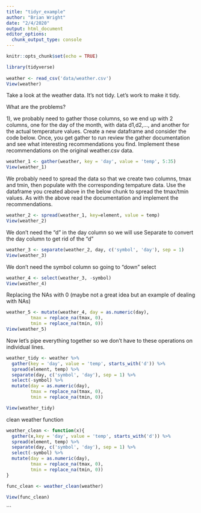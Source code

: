 ```yaml
---
title: "tidyr_example"
author: "Brian Wright"
date: "2/4/2020"
output: html_document
editor_options: 
  chunk_output_type: console
---
```


```r
knitr::opts_chunk$set(echo = TRUE)
```



```r
library(tidyverse)
 
weather <- read_csv('data/weather.csv')
View(weather)
```

Take a look at the weather data. It’s not tidy. Let’s work to make it tidy.

What are the problems?

1), we probably need to gather those columns, so we end up with 2 columns, one for the day of the month, with data d1,d2,…, and another for the actual temperature values. Create a new dataframe and consider the code below. Once, you get gather to run review the gather documentation and see what interesting recommendations you find. Implement these recommendations on the original weather.csv data. 
```r

weather_1 <- gather(weather, key = 'day', value = 'temp', 5:35)
View(weather_1)

```

We probably need to spread the data so that we create two columns, tmax and tmin, then populate with the corresponding tempature data. Use the dataframe you created above in the below chunk to spread the tmax/tmin values. As with the above read the documentation and implement the recommendations. 

```r

weather_2 <- spread(weather_1, key=element, value = temp)
View(weather_2)


```


We don't need the "d" in the day column so we will use Separate to convert the day column to get rid of the "d"
```r

weather_3 <- separate(weather_2, day, c('symbol', 'day'), sep = 1)
View(weather_3)


```

We don't need the symbol column so going to "down" select
```r
weather_4 <- select(weather_3, -symbol)
View(weather_4)

```

Replacing the NAs with 0 (maybe not a great idea but an example of dealing with NAs)

```r

weather_5 <- mutate(weather_4, day = as.numeric(day),
         tmax = replace_na(tmax, 0), 
         tmin = replace_na(tmin, 0))
View(weather_5)

```

Now let's pipe everything together so we don't have to these operations on individual lines. 

```r
weather_tidy <- weather %>% 
  gather(key = 'day', value = 'temp', starts_with('d')) %>% 
  spread(element, temp) %>% 
  separate(day, c('symbol', 'day'), sep = 1) %>% 
  select(-symbol) %>% 
  mutate(day = as.numeric(day),
         tmax = replace_na(tmax, 0), 
         tmin = replace_na(tmin, 0))

View(weather_tidy)
```


clean weather function
```r
weather_clean <- function(x){
  gather(x,key = 'day', value = 'temp', starts_with('d')) %>% 
  spread(element, temp) %>% 
  separate(day, c('symbol', 'day'), sep = 1) %>% 
  select(-symbol) %>% 
  mutate(day = as.numeric(day),
         tmax = replace_na(tmax, 0), 
         tmin = replace_na(tmin, 0))
}

func_clean <- weather_clean(weather)

View(func_clean)
```


```

